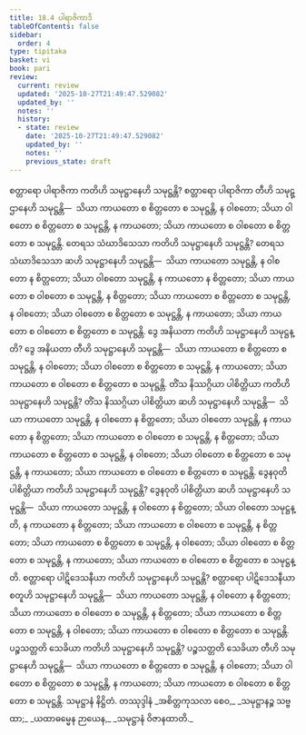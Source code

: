 ```yaml
---
title: 18.4 ပါရာဇိကာဒိ
tableOfContents: false
sidebar:
  order: 4
type: tipitaka
basket: vi
book: pari
review:
  current: review
  updated: '2025-10-27T21:49:47.529082'
  updated_by: ''
  notes: ''
  history:
  - state: review
    date: '2025-10-27T21:49:47.529082'
    updated_by: ''
    notes: ''
    previous_state: draft
---
```



<ReviewStatus review={frontmatter.review} showDetails={true} />

<HypothesisAnnotation frontmatter={frontmatter} />

<DynamicBreadcrumb />

<Division number="473" book="pari" e="ch" v="5" p="362">

<Paragraph number="2222" book="pari">
စတ္တာရော ပါရာဇိကာ ကတိဟိ သမုဋ္ဌာနေဟိ သမုဋ္ဌန္တိ? စတ္တာရော ပါရာဇိကာ တီဟိ သမုဋ္ဌာနေဟိ သမုဋ္ဌန္တိ—  သိယာ ကာယတော စ စိတ္တတော စ သမုဋ္ဌန္တိ, န ဝါစတော; သိယာ ဝါစတော စ စိတ္တတော စ သမုဋ္ဌန္တိ, န ကာယတော; သိယာ ကာယတော စ ဝါစတော စ စိတ္တတော စ သမုဋ္ဌန္တိ.
</Paragraph>

<Paragraph number="2223" book="pari">
တေရသ သံဃာဒိသေသာ ကတိဟိ သမုဋ္ဌာနေဟိ သမုဋ္ဌန္တိ? တေရသ သံဃာဒိသေသာ ဆဟိ သမုဋ္ဌာနေဟိ သမုဋ္ဌန္တိ—  သိယာ ကာယတော သမုဋ္ဌန္တိ, န ဝါစတော န စိတ္တတော; သိယာ ဝါစတော သမုဋ္ဌန္တိ, န ကာယတော န စိတ္တတော; သိယာ ကာယတော စ ဝါစတော စ သမုဋ္ဌန္တိ, န စိတ္တတော; သိယာ ကာယတော စ စိတ္တတော စ သမုဋ္ဌန္တိ, န ဝါစတော; သိယာ ဝါစတော စ စိတ္တတော စ သမုဋ္ဌန္တိ, န ကာယတော; သိယာ ကာယတော စ ဝါစတော စ စိတ္တတော စ သမုဋ္ဌန္တိ.
</Paragraph>

<Paragraph number="2224" book="pari">
ဒွေ အနိယတာ ကတိဟိ သမုဋ္ဌာနေဟိ သမုဋ္ဌန္တိ? ဒွေ အနိယတာ တီဟိ သမုဋ္ဌာနေဟိ သမုဋ္ဌန္တိ—  သိယာ ကာယတော စ စိတ္တတော စ သမုဋ္ဌန္တိ, န ဝါစတော; သိယာ ဝါစတော စ စိတ္တတော စ သမုဋ္ဌန္တိ, န ကာယတော; သိယာ ကာယတော စ ဝါစတော စ စိတ္တတော စ သမုဋ္ဌန္တိ.
</Paragraph>

<Paragraph number="2225" book="pari">
တိံသ နိဿဂ္ဂိယာ ပါစိတ္တိယာ ကတိဟိ သမုဋ္ဌာနေဟိ သမုဋ္ဌန္တိ? တိံသ နိဿဂ္ဂိယာ ပါစိတ္တိယာ ဆဟိ သမုဋ္ဌာနေဟိ သမုဋ္ဌန္တိ—  သိယာ ကာယတော သမုဋ္ဌန္တိ, န ဝါစတော န စိတ္တတော; သိယာ ဝါစတော သမုဋ္ဌန္တိ, န ကာယတော န စိတ္တတော; သိယာ ကာယတော စ ဝါစတော စ သမုဋ္ဌန္တိ, န စိတ္တတော; သိယာ ကာယတော စ စိတ္တတော စ သမုဋ္ဌန္တိ, န ဝါစတော; သိယာ ဝါစတော စ စိတ္တတော စ သမုဋ္ဌန္တိ, န ကာယတော; သိယာ ကာယတော စ ဝါစတော စ စိတ္တတော စ သမုဋ္ဌန္တိ.
</Paragraph>

<Paragraph number="2226" book="pari">
ဒွေနဝုတိ ပါစိတ္တိယာ ကတိဟိ သမုဋ္ဌာနေဟိ သမုဋ္ဌန္တိ? ဒွေနဝုတိ ပါစိတ္တိယာ ဆဟိ သမုဋ္ဌာနေဟိ သမုဋ္ဌန္တိ—  သိယာ ကာယတော သမုဋ္ဌန္တိ, န ဝါစတော န စိတ္တတော; သိယာ ဝါစတော သမုဋ္ဌန္တိ, န ကာယတော န စိတ္တတော; သိယာ ကာယတော စ ဝါစတော စ သမုဋ္ဌန္တိ, န စိတ္တတော; သိယာ ကာယတော စ စိတ္တတော စ သမုဋ္ဌန္တိ, န ဝါစတော; သိယာ ဝါစတော စ စိတ္တတော စ သမုဋ္ဌန္တိ, န ကာယတော; သိယာ ကာယတော စ ဝါစတော စ စိတ္တတော စ သမုဋ္ဌန္တိ.
</Paragraph>

<Paragraph number="2227" book="pari">
စတ္တာရော ပါဋိဒေသနီယာ ကတိဟိ သမုဋ္ဌာနေဟိ သမုဋ္ဌန္တိ? စတ္တာရော ပါဋိဒေသနီယာ စတူဟိ သမုဋ္ဌာနေဟိ သမုဋ္ဌန္တိ—  သိယာ ကာယတော သမုဋ္ဌန္တိ, န ဝါစတော န စိတ္တတော; သိယာ ကာယတော စ ဝါစတော စ သမုဋ္ဌန္တိ, န စိတ္တတော; သိယာ ကာယတော စ စိတ္တတော စ သမုဋ္ဌန္တိ, န ဝါစတော; သိယာ ကာယတော စ ဝါစတော စ စိတ္တတော စ သမုဋ္ဌန္တိ.
</Paragraph>

<Paragraph number="2228" book="pari">
ပဉ္စသတ္တတိ သေခိယာ ကတိဟိ သမုဋ္ဌာနေဟိ သမုဋ္ဌန္တိ? ပဉ္စသတ္တတိ သေခိယာ တီဟိ သမုဋ္ဌာနေဟိ သမုဋ္ဌန္တိ—  သိယာ ကာယတော စ စိတ္တတော စ သမုဋ္ဌန္တိ, န ဝါစတော; သိယာ ဝါစတော စ စိတ္တတော စ သမုဋ္ဌန္တိ, န ကာယတော; သိယာ ကာယတော စ ဝါစတော စ စိတ္တတော စ သမုဋ္ဌန္တိ.

</Paragraph>
</Division>

<Paragraph number="2229" type="center" book="pari">
သမုဋ္ဌာနံ နိဋ္ဌိတံ.



</Paragraph>

<Paragraph number="2230" type="center" book="pari">
တဿုဒ္ဒါနံ


</Paragraph>

<Paragraph number="2231" type="verses" book="pari">
_အစိတ္တကုသလာ စေဝ,_  
_သမုဋ္ဌာနဉ္စ သဗ္ဗထာ;_  
_ယထာဓမ္မေန ဉာယေန,_  
_သမုဋ္ဌာနံ ဝိဇာနထာတိ._
</Paragraph>